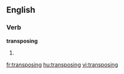 
==English==

===Verb===
'''transposing'''

# {{present participle of|transpose}}

[[fr:transposing]]
[[hu:transposing]]
[[vi:transposing]]